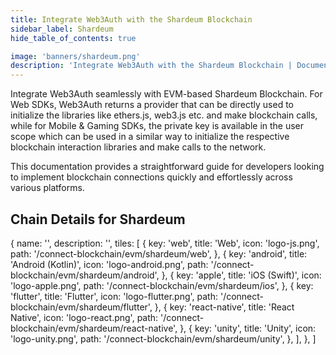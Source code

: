 ```yaml
---
title: Integrate Web3Auth with the Shardeum Blockchain
sidebar_label: Shardeum
hide_table_of_contents: true

image: 'banners/shardeum.png'
description: 'Integrate Web3Auth with the Shardeum Blockchain | Documentation - Web3Auth'
---
```



<SEO
  title="Integrate Web3Auth with the Shardeum Blockchain"
  description="Integrate Web3Auth with the Shardeum Blockchain | Documentation - Web3Auth"
  image="https://web3auth.io/docs/banners/shardeum.png"
  slug="/embedded-wallets/connect-blockchain/evm/shardeum"
/>

Integrate Web3Auth seamlessly with EVM-based Shardeum Blockchain. For Web SDKs, Web3Auth returns a provider that can be directly used to initialize the libraries like ethers.js, web3.js etc. and make blockchain calls, while for Mobile & Gaming SDKs, the private key is available in the user scope which can be used in a similar way to initialize the respective blockchain interaction libraries and make calls to the network.

This documentation provides a straightforward guide for developers looking to implement blockchain connections quickly and effortlessly across various platforms.

## Chain Details for Shardeum

<ChainDetailsShardeum />

  {
    name: '',
    description: '',
    tiles: [
      {
        key: 'web',
        title: 'Web',
        icon: 'logo-js.png',
        path: '/connect-blockchain/evm/shardeum/web',
      },
      {
        key: 'android',
        title: 'Android (Kotlin)',
        icon: 'logo-android.png',
        path: '/connect-blockchain/evm/shardeum/android',
      },
      {
        key: 'apple',
        title: 'iOS (Swift)',
        icon: 'logo-apple.png',
        path: '/connect-blockchain/evm/shardeum/ios',
      },
      {
        key: 'flutter',
        title: 'Flutter',
        icon: 'logo-flutter.png',
        path: '/connect-blockchain/evm/shardeum/flutter',
      },
      {
        key: 'react-native',
        title: 'React Native',
        icon: 'logo-react.png',
        path: '/connect-blockchain/evm/shardeum/react-native',
      },
      {
        key: 'unity',
        title: 'Unity',
        icon: 'logo-unity.png',
        path: '/connect-blockchain/evm/shardeum/unity',
      },
    ],
  },
]

<Tiles tileGroups={Shardeum} />
